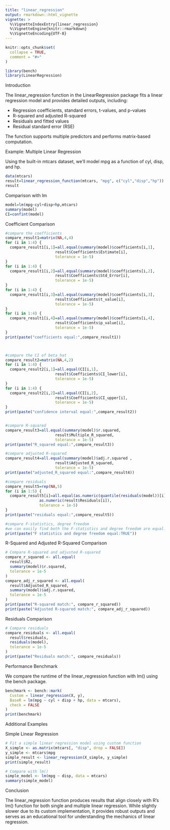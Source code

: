 ```yaml
---
title: "linear_regression"
output: rmarkdown::html_vignette
vignette: >
  %\VignetteIndexEntry{linear_regression}
  %\VignetteEngine{knitr::rmarkdown}
  %\VignetteEncoding{UTF-8}
---
```


```r
knitr::opts_chunk$set(
  collapse = TRUE,
  comment = "#>"
)
```

```r
library(bench)
library(LinearRegression)
```

Introduction

The linear_regression function in the LinearRegression package fits a linear regression model and provides detailed outputs, including:

- Regression coefficients, standard errors, t-values, and p-values
- R-squared and adjusted R-squared
- Residuals and fitted values
- Residual standard error (RSE)

The function supports multiple predictors and performs matrix-based computation.

Example: Multiple Linear Regression

Using the built-in mtcars dataset, we'll model mpg as a function of cyl, disp, and hp.

```r
data(mtcars)
result=linear_regression_function(mtcars, "mpg", c("cyl","disp","hp"))
result
```

Comparison with lm
```r
model=lm(mpg~cyl+disp+hp,mtcars)
summary(model)
CI=confint(model)
```


Coefficient Comparison

```r
#compare the coefficients
compare_result1=matrix(NA,4,4)
for (i in 1:4) {
  compare_result1[i,1]=all.equal(summary(model)$coefficients[i,1], 
                      result$Coefficients$Estimate[i], 
                      tolerance = 1e-5)
}
for (i in 1:4) {
  compare_result1[i,2]=all.equal(summary(model)$coefficients[i,2], 
                      result$Coefficients$Std_Error[i], 
                      tolerance = 1e-5)
}
for (i in 1:4) {
  compare_result1[i,3]=all.equal(summary(model)$coefficients[i,3], 
                      result$Coefficients$t_value[i], 
                      tolerance = 1e-5)
}
for (i in 1:4) {
  compare_result1[i,4]=all.equal(summary(model)$coefficients[i,4], 
                      result$Coefficients$p_value[i], 
                      tolerance = 1e-5)
}
print(paste("coefficients equal:",compare_result1))



#compare the CI of beta_hat
compare_result2=matrix(NA,4,2)
for (i in 1:4) {
  compare_result2[i,1]=all.equal(CI[i,1], 
                      result$Coefficients$CI_lower[i], 
                      tolerance = 1e-5)
}
for (i in 1:4) {
  compare_result2[i,2]=all.equal(CI[i,2], 
                      result$Coefficients$CI_upper[i], 
                      tolerance = 1e-5)
}
print(paste("confidence interval equal:",compare_result2))


#compare R-squared
compare_result3=all.equal(summary(model)$r.squared, 
                      result$Multiple_R_squared, 
                      tolerance = 1e-5)
print(paste("R_squared equal:",compare_result3))

#compare adjusted R-squared
compare_result4=all.equal(summary(model)$adj.r.squared , 
                      result$Adjusted_R_squared, 
                      tolerance = 1e-5)
print(paste("adjusted_R_squared equal:",compare_result4))

#compare residuals
compare_result5=rep(NA,5)
for (i in 1:5) {
  compare_result5[i]=all.equal(as.numeric(quantile(residuals(model))[i]),
               as.numeric(result$Residuals[i]),
               tolerance = 1e-5)
}
print(paste("residuals equal:",compare_result5))

#compare F-statistics, degree freedom
#we can easily find both the F-statistics and degree freedom are equal.
print(paste("F statistics and degree freedom equal:TRUE"))


```

R-Squared and Adjusted R-Squared Comparison

```r
# Compare R-squared and adjusted R-squared
compare_r_squared <- all.equal(
  result$R2,
  summary(model)$r.squared,
  tolerance = 1e-5
)
compare_adj_r_squared <- all.equal(
  result$Adjusted_R_squared,
  summary(model)$adj.r.squared,
  tolerance = 1e-5
)
print(paste("R-squared match:", compare_r_squared))
print(paste("Adjusted R-squared match:", compare_adj_r_squared))

```

Residuals Comparison

```r
# Compare residuals
compare_residuals <- all.equal(
  result$residuals,
  residuals(model),
  tolerance = 1e-5
)
print(paste("Residuals match:", compare_residuals))

```

Performance Benchmark

We compare the runtime of the linear_regression function with lm() using the bench package.

```r
benchmark <- bench::mark(
  Custom = linear_regression(X, y),
  BaseR = lm(mpg ~ cyl + disp + hp, data = mtcars),
  check = FALSE
)
print(benchmark)

```

Additional Examples

Simple Linear Regression
```r
# Fit a simple linear regression model using custom function
X_simple <- as.matrix(mtcars[, "disp", drop = FALSE])
y_simple <- mtcars$mpg
simple_result <- linear_regression(X_simple, y_simple)
print(simple_result)

# Compare with lm()
simple_model <- lm(mpg ~ disp, data = mtcars)
summary(simple_model)

```

Conclusion

The linear_regression function produces results that align closely with R's lm() function for both single and multiple linear regression. While slightly slower due to its custom implementation, it provides robust outputs and serves as an educational tool for understanding the mechanics of linear regression.
